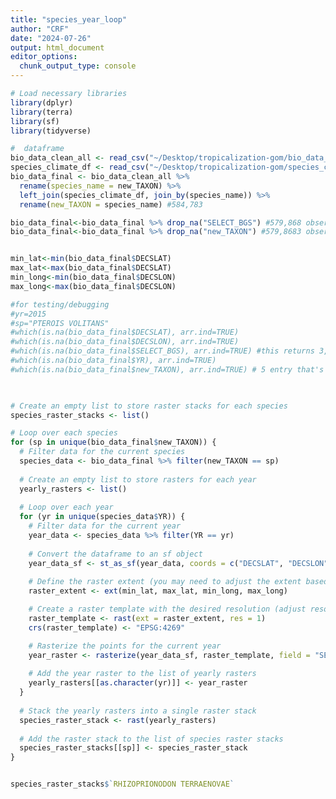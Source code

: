 ```yaml
---
title: "species_year_loop"
author: "CRF"
date: "2024-07-26"
output: html_document
editor_options: 
  chunk_output_type: console
---
```


```r
# Load necessary libraries
library(dplyr)
library(terra)
library(sf)
library(tidyverse)

#  dataframe
bio_data_clean_all <- read_csv("~/Desktop/tropicalization-gom/bio_data_clean.csv")
species_climate_df <- read_csv("~/Desktop/tropicalization-gom/species_climate_data.csv")
bio_data_final <- bio_data_clean_all %>%
  rename(species_name = new_TAXON) %>%
  left_join(species_climate_df, join_by(species_name)) %>% 
  rename(new_TAXON = species_name) #584,783

bio_data_final<-bio_data_final %>% drop_na("SELECT_BGS") #579,868 observations
bio_data_final<-bio_data_final %>% drop_na("new_TAXON") #579,8683 observations


min_lat<-min(bio_data_final$DECSLAT)
max_lat<-max(bio_data_final$DECSLAT)
min_long<-min(bio_data_final$DECSLON)
max_long<-max(bio_data_final$DECSLON)

#for testing/debugging
#yr=2015
#sp="PTEROIS VOLITANS"
#which(is.na(bio_data_final$DECSLAT), arr.ind=TRUE)
#which(is.na(bio_data_final$DECSLON), arr.ind=TRUE)
#which(is.na(bio_data_final$SELECT_BGS), arr.ind=TRUE) #this returns 3,915 entries. I'm going to omit them
#which(is.na(bio_data_final$YR), arr.ind=TRUE)
#which(is.na(bio_data_final$new_TAXON), arr.ind=TRUE) # 5 entry that's messing it up!
    


# Create an empty list to store raster stacks for each species
species_raster_stacks <- list()

# Loop over each species
for (sp in unique(bio_data_final$new_TAXON)) {
  # Filter data for the current species
  species_data <- bio_data_final %>% filter(new_TAXON == sp) 
  
  # Create an empty list to store rasters for each year
  yearly_rasters <- list()
  
  # Loop over each year
  for (yr in unique(species_data$YR)) {
    # Filter data for the current year
    year_data <- species_data %>% filter(YR == yr) 
    
    # Convert the dataframe to an sf object
    year_data_sf <- st_as_sf(year_data, coords = c("DECSLAT", "DECSLON"), crs = 4269)
    
    # Define the raster extent (you may need to adjust the extent based on your data)
    raster_extent <- ext(min_lat, max_lat, min_long, max_long)

    # Create a raster template with the desired resolution (adjust resolution as needed)
    raster_template <- rast(ext = raster_extent, res = 1)
    crs(raster_template) <- "EPSG:4269"

    # Rasterize the points for the current year
    year_raster <- rasterize(year_data_sf, raster_template, field = "SELECT_BGS")
    
    # Add the year raster to the list of yearly rasters
    yearly_rasters[[as.character(yr)]] <- year_raster 
  }
  
  # Stack the yearly rasters into a single raster stack
  species_raster_stack <- rast(yearly_rasters)
  
  # Add the raster stack to the list of species raster stacks
  species_raster_stacks[[sp]] <- species_raster_stack 
}


species_raster_stacks$`RHIZOPRIONODON TERRAENOVAE`


```

